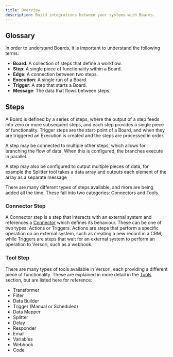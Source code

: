 ```yaml
---
title: Overview
description: Build integrations between your systems with Boards.
---
```



<BoardsOverview />

## Glossary

In order to understand Boards, it is important to understand the following terms:

-   **Board**: A collection of steps that define a workflow.
-   **Step**: A single piece of functionality within a Board.
-   **Edge**: A connection between two steps.
-   **Execution**: A single run of a Board.
-   **Trigger**: A step that starts a Board.
-   **Message**: The data that flows between steps.

## Steps

A Board is defined by a series of steps, where the output of a step feeds into zero or more subsequent steps, and each
step provides a single piece of functionality. Trigger steps are the start-point of a Board, and when they are triggered
an Execution is created and the steps are processed in order.

A step may be connected to multiple other steps, which allows for branching the flow of data. When this is configured,
the branches execute in parallel.

A step may also be configured to output multiple pieces of data, for example the Splitter tool takes a data array and
outputs each element of the array as a separate message

There are many different types of steps available, and more are being added all the time. These fall into two
categories: Connectors and Tools.

### Connector Step

A Connector step is a step that interacts with an external system and references a [Connector](/v1/concepts/connectors)
which defines its behaviour. These can be one of two types: Actions or Triggers. Actions are steps that perform a
specific operation on an external system, such as creating a new record in a CRM, while Triggers are steps that wait for
an external system to perform an operation to Versori, such as a webhook.

### Tool Step

There are many types of tools available in Versori, each providing a different piece of functionality. These are
explained in more detail in the [Tools](/v1/integrate/boards/tools) section, but are listed here for reference:

-   Transformer
-   Filter
-   Data Builder
-   Trigger (Manual or Scheduled)
-   Data Mapper
-   Splitter
-   Delay
-   Responder
-   Email
-   Variables
-   Webhook
-   Code
